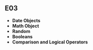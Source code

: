 ## E03

- **Date Objects**
- **Math Object**
- **Random**
- **Booleans**
- **Comparison and Logical Operators**
